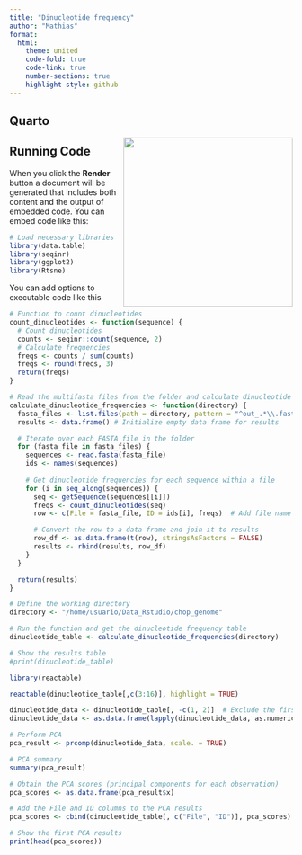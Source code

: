 ```yaml
---
title: "Dinucleotide frequency"
author: "Mathias"
format:
  html:
    theme: united
    code-fold: true
    code-link: true
    number-sections: true
    highlight-style: github
---
```


## Quarto

![](https://img.itch.zone/aW1nLzE3MTEyNjE5LmdpZg==/original/2%2BYVZg.gif){style="float:right;" fig-alt="Illustration of a detective cat. Artwork by @shigemi.itch.io." width="301"}

## Running Code

When you click the **Render** button a document will be generated that includes both content and the output of embedded code. You can embed code like this:

```r

# Load necessary libraries
library(data.table)
library(seqinr)
library(ggplot2)
library(Rtsne)

```

You can add options to executable code like this

```r

# Function to count dinucleotides
count_dinucleotides <- function(sequence) {
  # Count dinucleotides
  counts <- seqinr::count(sequence, 2)
  # Calculate frequencies
  freqs <- counts / sum(counts)
  freqs <- round(freqs, 3)
  return(freqs)
}

# Read the multifasta files from the folder and calculate dinucleotide frequencies
calculate_dinucleotide_frequencies <- function(directory) {
  fasta_files <- list.files(path = directory, pattern = "^out_.*\\.fasta$", full.names = TRUE)
  results <- data.frame() # Initialize empty data frame for results

  # Iterate over each FASTA file in the folder
  for (fasta_file in fasta_files) {
    sequences <- read.fasta(fasta_file)
    ids <- names(sequences)
    
    # Get dinucleotide frequencies for each sequence within a file
    for (i in seq_along(sequences)) {
      seq <- getSequence(sequences[[i]])
      freqs <- count_dinucleotides(seq)
      row <- c(File = fasta_file, ID = ids[i], freqs)  # Add file name

      # Convert the row to a data frame and join it to results
      row_df <- as.data.frame(t(row), stringsAsFactors = FALSE)
      results <- rbind(results, row_df)
    }
  }

  return(results)
}

# Define the working directory
directory <- "/home/usuario/Data_Rstudio/chop_genome"

# Run the function and get the dinucleotide frequency table
dinucleotide_table <- calculate_dinucleotide_frequencies(directory)

# Show the results table
#print(dinucleotide_table)

```

```r
library(reactable)

reactable(dinucleotide_table[,c(3:16)], highlight = TRUE)

```
```r

dinucleotide_data <- dinucleotide_table[, -c(1, 2)]  # Exclude the first columns (File and ID)
dinucleotide_data <- as.data.frame(lapply(dinucleotide_data, as.numeric))  # Convert to numeric

# Perform PCA
pca_result <- prcomp(dinucleotide_data, scale. = TRUE)

# PCA summary
summary(pca_result)

# Obtain the PCA scores (principal components for each observation)
pca_scores <- as.data.frame(pca_result$x)

# Add the File and ID columns to the PCA results
pca_scores <- cbind(dinucleotide_table[, c("File", "ID")], pca_scores)

# Show the first PCA results
print(head(pca_scores))


```